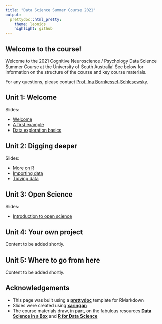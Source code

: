 ```yaml
---
title: "Data Science Summer Course 2021"
output:
  prettydoc::html_pretty:
    theme: leonids
    highlight: github
---
```


## Welcome to the course!

Welcome to the 2021 Cognitive Neuroscience / Psychology Data Science Summer Course at the University of South Australia! See below for information on the structure of the course and key course materials.

For any questions, please contact [Prof. Ina Bornkessel-Schlesewsky](mailto:Ina.Bornkessel-Schlesewsky@unisa.edu.au).

## Unit 1: Welcome

Slides:

* [Welcome](course_materials/slides/u01_d01_welcome/u01_d01_welcome.html)
* [A first example](course_materials/slides/u01_d02_squirrels_example/u01_d02_squirrels_example.html)
* [Data exploration basics](course_materials/slides/u01_d03_data_exploration_basics/u01_d03_data_exploration_basics.html)

## Unit 2: Digging deeper

Slides:

* [More on R](course_materials/slides/u02_d01_more_on_R/u02_d01_more_on_R.html)
* [Importing data](course_materials/slides/u02_d02_importing_data/u02_d02_importing_data.html)
* [Tidying data](course_materials/slides/u02_d03_tidying_data/u02_d03_tidying_data.html)

## Unit 3: Open Science

Slides:

* [Introduction to open science](course_materials/slides/u03_d01_open_science/u03_d01_open_science.pdf)

## Unit 4: Your own project

Content to be added shortly.

## Unit 5: Where to go from here

Content to be added shortly.

## Acknowledgements

* This page was built using a [**prettydoc**](https://github.com/yixuan/prettydoc/) template for RMarkdown
* Slides were created using [**xaringan**](https://github.com/yihui/xaringan)
* The course materials draw, in part, on the fabulous resources [**Data Science in a Box**](https://datasciencebox.org/index.html) and [**R for Data Science**](https://r4ds.had.co.nz)
